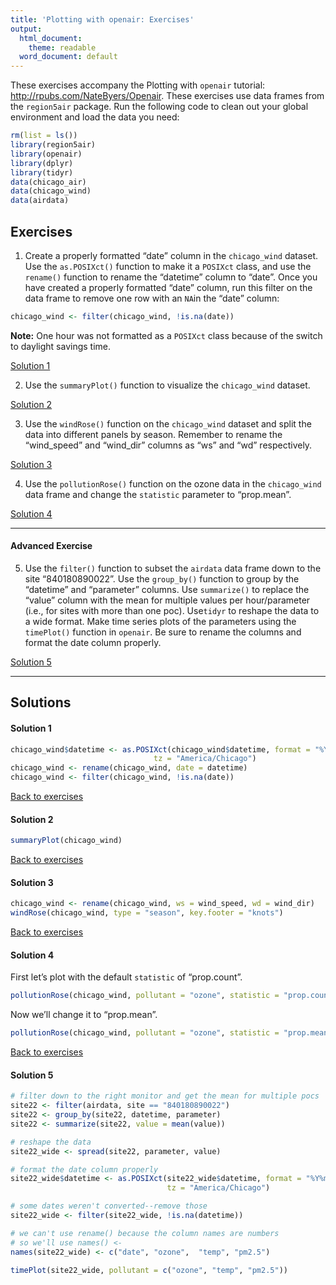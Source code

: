 ```yaml
---
title: 'Plotting with openair: Exercises'
output:
  html_document:
    theme: readable
  word_document: default
---
```

These exercises accompany the Plotting with `openair` tutorial: 
<a href="http://rpubs.com/NateByers/Openair" target="_blank">
http://rpubs.com/NateByers/Openair</a>. These exercises use data frames
from the `region5air` package. Run the following code to clean out your global
environment and load the data you need:

```r
rm(list = ls())
library(region5air)
library(openair)
library(dplyr)
library(tidyr)
data(chicago_air)
data(chicago_wind)
data(airdata)
```

## Exercises {#ex}

1. Create a properly formatted "date" column in the `chicago_wind` dataset. 
Use the `as.POSIXct()` function to make it a `POSIXct` class, and use the 
`rename()` function to rename the "datetime" column to "date". Once you have 
created a properly formatted "date" column, run this filter on the data frame
to remove one row with an `NA`in the "date" column:

```r
chicago_wind <- filter(chicago_wind, !is.na(date))
```

__Note:__ One hour was not formatted as a `POSIXct` class because of the switch
to daylight savings time.

[Solution 1](#ex1)

2. Use the `summaryPlot()` function to visualize the `chicago_wind` dataset.

[Solution 2](#ex2)

3. Use the `windRose()` function on the `chicago_wind` dataset and split the data 
into different panels by season. Remember to rename the "wind\_speed" and "wind\_dir"
columns as "ws" and "wd" respectively.

[Solution 3](#ex3)

4. Use the `pollutionRose()` function on the ozone data in the `chicago_wind`
data frame and change the `statistic` parameter to "prop.mean".

[Solution 4](#ex4)

----------------------------------

#### Advanced Exercise

5. Use the `filter()` function to subset the `airdata` data frame down to the 
site "840180890022". Use the `group_by()` function to group by the "datetime"
and "parameter" columns. Use `summarize()` to replace the "value" column with
the mean for multiple values per hour/parameter (i.e., for sites with more than
one poc). Use`tidyr` to reshape the data to a wide format. Make time series plots 
of the parameters using the `timePlot()` function in `openair`. Be sure to rename
the columns and format the date column properly.

[Solution 5](#ex5)




--------------------------------------

## Solutions

#### Solution 1{#ex1}

```r
chicago_wind$datetime <- as.POSIXct(chicago_wind$datetime, format = "%Y%m%dT%H%M",
                                tz = "America/Chicago")
chicago_wind <- rename(chicago_wind, date = datetime)
chicago_wind <- filter(chicago_wind, !is.na(date))
```

[Back to exercises](#ex)

#### Solution 2{#ex2}

```r
summaryPlot(chicago_wind)
```


[Back to exercises](#ex)

#### Solution 3{#ex3}

```r
chicago_wind <- rename(chicago_wind, ws = wind_speed, wd = wind_dir)
windRose(chicago_wind, type = "season", key.footer = "knots")
```

[Back to exercises](#ex)

#### Solution 4{#ex4}

First let's plot with the default `statistic` of "prop.count".

```r
pollutionRose(chicago_wind, pollutant = "ozone", statistic = "prop.count")
```

Now we'll change it to "prop.mean".

```r
pollutionRose(chicago_wind, pollutant = "ozone", statistic = "prop.mean")
```



[Back to exercises](#ex)

#### Solution 5 {#ex5}

```r
# filter down to the right monitor and get the mean for multiple pocs
site22 <- filter(airdata, site == "840180890022")
site22 <- group_by(site22, datetime, parameter)
site22 <- summarize(site22, value = mean(value))

# reshape the data
site22_wide <- spread(site22, parameter, value)

# format the date column properly
site22_wide$datetime <- as.POSIXct(site22_wide$datetime, format = "%Y%m%dT%H%M",
                                   tz = "America/Chicago")

# some dates weren't converted--remove those
site22_wide <- filter(site22_wide, !is.na(datetime))

# we can't use rename() because the column names are numbers
# so we'll use names() <- 
names(site22_wide) <- c("date", "ozone",  "temp", "pm2.5")

timePlot(site22_wide, pollutant = c("ozone", "temp", "pm2.5"))

```

